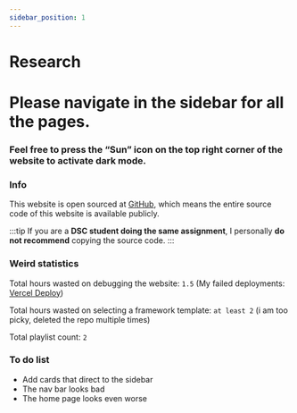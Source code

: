 ```yaml
---
sidebar_position: 1
---
```


# Research

# Please navigate in the sidebar for all the pages.

### Feel free to press the “Sun” icon on the top right corner of the website to activate dark mode.

### Info
This website is open sourced at [GitHub](https://github.com/udontur/novato), which means the entire source code of this website is available publicly.

:::tip
If you are a **DSC student doing the same assignment**, I personally **do not recommend** copying the source code. 
:::

### Weird statistics
Total hours wasted on debugging the website: ```1.5``` (My failed deployments: [Vercel Deploy](https://vercel.com/udonturs-projects/novato/deployments))

Total hours wasted on selecting a framework template: ```at least 2``` (i am too picky, deleted the repo multiple times)

Total playlist count: ``2``

### To do list
- Add cards that direct to the sidebar
- The nav bar looks bad
- The home page looks even worse
